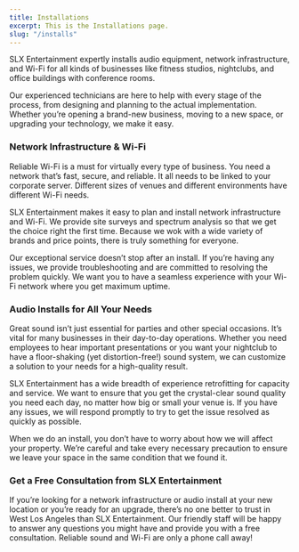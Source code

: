 ```yaml
---
title: Installations
excerpt: This is the Installations page.
slug: "/installs"
---
```


<Block src="inner-hero" heading="Installations" image="url('https://res.cloudinary.com/slxent/image/upload/v1612943442/networkbg_mb2kcc.webp')" image="url('https://res.cloudinary.com/slxent/image/upload/v1612943442/networkbg_mb2kcc.jpg')" />


<Section py="8|12|16|24">
<Container width="90vw|70vw|50vw">

SLX Entertainment expertly installs audio equipment, network infrastructure, and Wi-Fi for all kinds of businesses like fitness studios, nightclubs, and office buildings with conference rooms. 

Our experienced technicians are here to help with every stage of the process, from designing and planning to the actual implementation. Whether you’re opening a brand-new business, moving to a new space, or upgrading your technology, we make it easy.
 
### Network Infrastructure & Wi-Fi
Reliable Wi-Fi is a must for virtually every type of business. You need a network that’s fast, secure, and reliable. It all needs to be linked to your corporate server. Different sizes of venues and different environments have different Wi-Fi needs. 

SLX Entertainment makes it easy to plan and install network infrastructure and Wi-Fi. We provide site surveys and spectrum analysis so that we get the choice right the first time. Because we wok with a wide variety of brands and price points, there is truly something for everyone.

Our exceptional service doesn’t stop after an install. If you’re having any issues, we provide troubleshooting and are committed to resolving the problem quickly. We want you to have a seamless experience with your Wi-Fi network where you get maximum uptime.

### Audio Installs for All Your Needs
Great sound isn’t just essential for parties and other special occasions. It’s vital for many businesses in their day-to-day operations. Whether you need employees to hear important presentations or you want your nightclub to have a floor-shaking (yet distortion-free!) sound system, we can customize a solution to your needs for a high-quality result.  

SLX Entertainment has a wide breadth of experience retrofitting for capacity and service. We want to ensure that you get the crystal-clear sound quality you need each day, no matter how big or small your venue is. If you have any issues, we will respond promptly to try to get the issue resolved as quickly as possible.

When we do an install, you don’t have to worry about how we will affect your property. We’re careful and take every necessary precaution to ensure we leave your space in the same condition that we found it. 

### Get a Free Consultation from SLX Entertainment 
If you’re looking for a network infrastructure or audio install at your new location or you’re ready for an upgrade, there’s no one better to trust in West Los Angeles than SLX Entertainment. Our friendly staff will be happy to answer any questions you might have and provide you with a free consultation. Reliable sound and Wi-Fi are only a phone call away!

</Container>
</Section>

<Block src="installations-content" />
